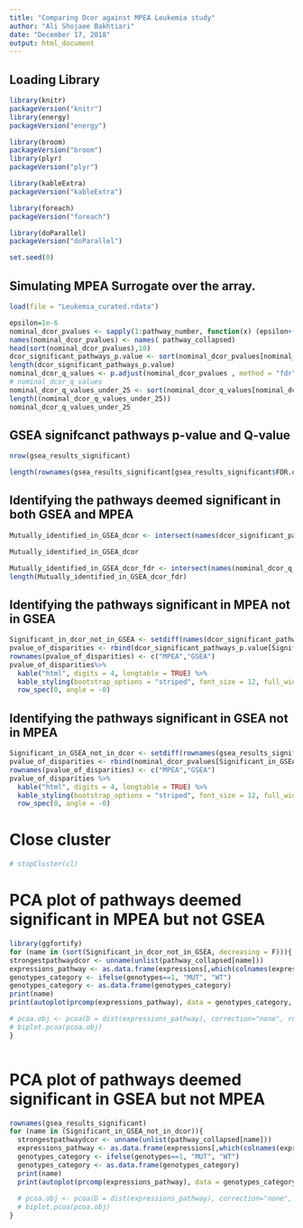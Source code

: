 ```yaml
---
title: "Comparing Dcor against MPEA Leukemia study"
author: "Ali Shojaee Bakhtiari"
date: "December 17, 2018"
output: html_document
---
```


## Loading Library
```r
library(knitr)
packageVersion("knitr")
library(energy)
packageVersion("energy")

library(broom)
packageVersion("broom")
library(plyr)
packageVersion("plyr")

library(kableExtra)
packageVersion("kableExtra")

library(foreach)
packageVersion("foreach")

library(doParallel)
packageVersion("doParallel")

set.seed(0)
```
## Simulating MPEA Surrogate over the array.


```r

load(file = "Leukemia_curated.rdata")
```

```r
epsilon=1e-6
nominal_dcor_pvalues <- sapply(1:pathway_number, function(x) (epsilon+(sum(surrogate_dcor[[x]]>dcor_results[x])))/(1+num_simulation))
names(nominal_dcor_pvalues) <- names( pathway_collapsed)
head(sort(nominal_dcor_pvalues),10)
dcor_significant_pathways_p.value <- sort(nominal_dcor_pvalues[nominal_dcor_pvalues <0.05])
length(dcor_significant_pathways_p.value)
nominal_dcor_q_values <- p.adjust(nominal_dcor_pvalues , method = "fdr")
# nominal_dcor_q_values
nominal_dcor_q_values_under_25 <- sort(nominal_dcor_q_values[nominal_dcor_q_values<0.25])
length((nominal_dcor_q_values_under_25))
nominal_dcor_q_values_under_25
```


## GSEA signifcanct pathways p-value and Q-value
```r
nrow(gsea_results_significant)

length(rownames(gsea_results_significant[gsea_results_significant$FDR.q.val<0.25,]))
```


## Identifying the pathways deemed significant in both GSEA and MPEA

```r
Mutually_identified_in_GSEA_dcor <- intersect(names(dcor_significant_pathways_p.value), rownames(gsea_results_significant))

Mutually_identified_in_GSEA_dcor
```

```r
Mutually_identified_in_GSEA_dcor_fdr <- intersect(names(nominal_dcor_q_values_under_25),rownames(gsea_results_significant[gsea_results_significant$FDR.q.val<0.25,]))
length(Mutually_identified_in_GSEA_dcor_fdr)
```


## Identifying the pathways significant in MPEA not in GSEA

```r
Significant_in_dcor_not_in_GSEA <- setdiff(names(dcor_significant_pathways_p.value),Mutually_identified_in_GSEA_dcor)
pvalue_of_disparities <- rbind(dcor_significant_pathways_p.value[Significant_in_dcor_not_in_GSEA],gsea_results[Significant_in_dcor_not_in_GSEA,]$NOM.p.val)
rownames(pvalue_of_disparities) <- c("MPEA","GSEA")
pvalue_of_disparities%>%
  kable("html", digits = 4, longtable = TRUE) %>%
  kable_styling(bootstrap_options = "striped", font_size = 12, full_width = F) %>%
  row_spec(0, angle = -0)
```

## Identifying the pathways significant in GSEA not in MPEA

```r
Significant_in_GSEA_not_in_dcor <- setdiff(rownames(gsea_results_significant),Mutually_identified_in_GSEA_dcor)
pvalue_of_disparities <- rbind(nominal_dcor_pvalues[Significant_in_GSEA_not_in_dcor],gsea_results[Significant_in_GSEA_not_in_dcor,]$NOM.p.val)
rownames(pvalue_of_disparities) <- c("MPEA","GSEA")
pvalue_of_disparities %>%
  kable("html", digits = 4, longtable = TRUE) %>%
  kable_styling(bootstrap_options = "striped", font_size = 12, full_width = F) %>%
  row_spec(0, angle = -0)

```




# Close cluster
```r
# stopCluster(cl)

```

# PCA plot of pathways deemed significant in MPEA but not GSEA

```r
library(ggfortify)
for (name in (sort(Significant_in_dcor_not_in_GSEA, decreasing = F))){
strongestpathwaydcor <- unname(unlist(pathway_collapsed[name]))
expressions_pathway <- as.data.frame(expressions[,which(colnames(expressions)%in% strongestpathwaydcor)])
genotypes_category <- ifelse(genotypes==1, "MUT", "WT")
genotypes_category <- as.data.frame(genotypes_category)
print(name)
print(autoplot(prcomp(expressions_pathway), data = genotypes_category, colour='genotypes_category' )+theme_bw()) 

# pcoa.obj <- pcoa(D = dist(expressions_pathway), correction="none", rn=NULL)
# biplot.pcoa(pcoa.obj)
}



```

# PCA plot of pathways deemed significant in GSEA but not MPEA


```r
rownames(gsea_results_significant)
for (name in (Significant_in_GSEA_not_in_dcor)){
  strongestpathwaydcor <- unname(unlist(pathway_collapsed[name]))
  expressions_pathway <- as.data.frame(expressions[,which(colnames(expressions)%in% strongestpathwaydcor)])
  genotypes_category <- ifelse(genotypes==1, "MUT", "WT")
  genotypes_category <- as.data.frame(genotypes_category)
  print(name)
  print(autoplot(prcomp(expressions_pathway), data = genotypes_category, colour='genotypes_category' )+theme_bw()+ggtitle(label = "name")) 
  
  # pcoa.obj <- pcoa(D = dist(expressions_pathway), correction="none", rn=NULL)
  # biplot.pcoa(pcoa.obj)
}
```





